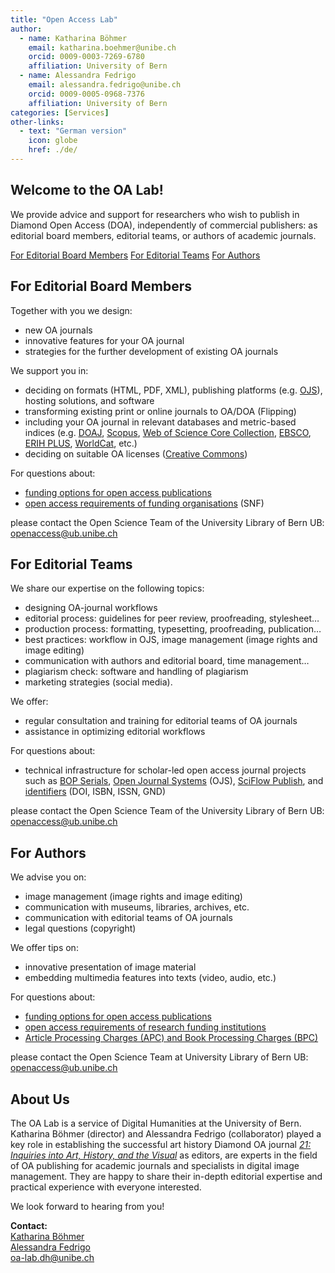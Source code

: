 ```yaml
---
title: "Open Access Lab"
author: 
  - name: Katharina Böhmer
    email: katharina.boehmer@unibe.ch
    orcid: 0009-0003-7269-6780
    affiliation: University of Bern
  - name: Alessandra Fedrigo
    email: alessandra.fedrigo@unibe.ch
    orcid: 0009-0005-0968-7376
    affiliation: University of Bern
categories: [Services]
other-links:
  - text: "German version"
    icon: globe
    href: ./de/
---
```


## Welcome to the OA Lab!

We provide advice and support for researchers who wish to publish in Diamond Open Access (DOA), independently of commercial publishers: as editorial board members, editorial teams, or authors of academic journals.

::: {.btn-group .d-flex .justify-content-center role="group" aria-label="Role navigation"}
<a href="#for-editorial-board-members" class="btn btn-outline-primary">For Editorial Board Members</a> <a href="#for-editorial-teams" class="btn btn-outline-primary">For Editorial Teams</a> <a href="#for-authors" class="btn btn-outline-primary">For Authors</a>
:::

## For Editorial Board Members

Together with you we design:

-   new OA journals
-   innovative features for your OA journal
-   strategies for the further development of existing OA journals

We support you in:

-   deciding on formats (HTML, PDF, XML), publishing platforms (e.g. [OJS](https://pkp.sfu.ca/software/ojs/)), hosting solutions, and software
-   transforming existing print or online journals to OA/DOA (Flipping)
-   including your OA journal in relevant databases and metric-based indices (e.g. [DOAJ](https://doaj.org/), [Scopus](https://www.scopus.com/sources.uri?RN_AG_Sourced_400000654), [Web of Science Core Collection](https://mjl.clarivate.com/home), [EBSCO](https://www.ebsco.com/), [ERIH PLUS](https://kanalregister.hkdir.no/publiseringskanaler/erihplus/), [WorldCat](https://search.worldcat.org/de), etc.)
-   deciding on suitable OA licenses ([Creative Commons](https://creativecommons.org/share-your-work/cclicenses/))

For questions about:

-   [funding options for open access publications](https://www.ub.unibe.ch/services/open_science/open_access/index_eng.html)
-   [open access requirements of funding organisations](https://www.ub.unibe.ch/services/open_science/open_access/index_eng.html#pane1224714) (SNF)

please contact the Open Science Team of the University Library of Bern UB: [openaccess\@ub.unibe.ch](mailto:openaccess@ub.unibe.ch)

## For Editorial Teams

We share our expertise on the following topics:

-   designing OA-journal workflows
-   editorial process: guidelines for peer review, proofreading, stylesheet…
-   production process: formatting, typesetting, proofreading, publication…
-   best practices: workflow in OJS, image management (image rights and image editing)
-   communication with authors and editorial board, time management…
-   plagiarism check: software and handling of plagiarism
-   marketing strategies (social media).

We offer:

-   regular consultation and training for editorial teams of OA journals
-   assistance in optimizing editorial workflows

For questions about:

-   technical infrastructure for scholar-led open access journal projects such as [BOP Serials](https://bop.unibe.ch/), [Open Journal Systems](https://pkp.sfu.ca/software/ojs/) (OJS), [SciFlow Publish](https://sciflow.net/en/sciflow-publish), and [identifiers](https://www.ub.unibe.ch/services/open_science/identifiers/index_eng.html) (DOI, ISBN, ISSN, GND)

please contact the Open Science Team of the University Library of Bern UB: [openaccess\@ub.unibe.ch](mailto:openaccess@ub.unibe.ch)

## For Authors

We advise you on:

-   image management (image rights and image editing)
-   communication with museums, libraries, archives, etc.
-   communication with editorial teams of OA journals
-   legal questions (copyright)

We offer tips on:

-   innovative presentation of image material
-   embedding multimedia features into texts (video, audio, etc.)

For questions about:

-   [funding options for open access publications](https://www.ub.unibe.ch/services/open_science/open_access/index_eng.html)
-   [open access requirements of research funding institutions](https://www.ub.unibe.ch/services/open_science/open_access/index_eng.html#pane1224714)
-   [Article Processing Charges (APC) and Book Processing Charges (BPC)](https://www.ub.unibe.ch/service/open_science/dienstleistungen/index_ger.html#collapse_pane780347)

please contact the Open Science Team at University Library of Bern UB: [openaccess\@ub.unibe.ch](mailto:openaccess@ub.unibe.ch)

## About Us

The OA Lab is a service of Digital Humanities at the University of Bern. Katharina Böhmer (director) and Alessandra Fedrigo (collaborator) played a key role in establishing the successful art history Diamond OA journal [*21: Inquiries into Art, History, and the Visual*](https://21-inquiries.eu/en) as editors, are experts in the field of OA publishing for academic journals and specialists in digital image management. They are happy to share their in-depth editorial expertise and practical experience with everyone interested.

We look forward to hearing from you!

**Contact:**\
[Katharina Böhmer](https://www.dh.unibe.ch/about_us/people/ma_boehmer_katharina/index_eng.html)\
[Alessandra Fedrigo](https://www.dh.unibe.ch/about_us/people/fedrigo_alessandra/index_eng.html)\
[oa-lab.dh\@unibe.ch](mailto:oa-lab.dh@unibe.ch)\